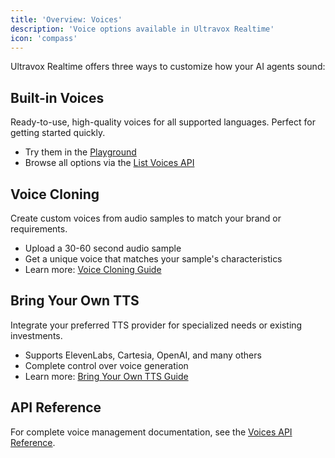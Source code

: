 ```yaml
---
title: 'Overview: Voices'
description: 'Voice options available in Ultravox Realtime'
icon: 'compass'
---
```


Ultravox Realtime offers three ways to customize how your AI agents sound:

## Built-in Voices
Ready-to-use, high-quality voices for all supported languages. Perfect for getting started quickly.

- Try them in the [Playground](https://app.ultravox.ai/playground)
- Browse all options via the [List Voices API](/api-reference/voices/voices-list)

## Voice Cloning
Create custom voices from audio samples to match your brand or requirements.

- Upload a 30-60 second audio sample
- Get a unique voice that matches your sample's characteristics
- Learn more: [Voice Cloning Guide](/voices/cloning)

## Bring Your Own TTS
Integrate your preferred TTS provider for specialized needs or existing investments.

- Supports ElevenLabs, Cartesia, OpenAI, and many others
- Complete control over voice generation
- Learn more: [Bring Your Own TTS Guide](/voices/bring-your-own)

## API Reference
For complete voice management documentation, see the [Voices API Reference](/api-reference/voices).